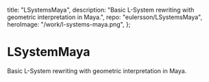   title: "LSystemsMaya",
  description:
    "Basic L-System rewriting with geometric interpretation in Maya.",
  repo: "eulersson/LSystemsMaya",
  heroImage: "/work/l-systems-maya.png",
};

# LSystemMaya

Basic L-System rewriting with geometric interpretation in Maya.

